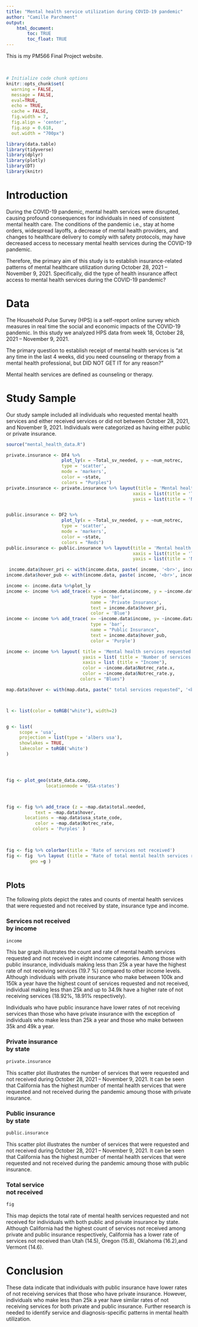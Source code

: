 ```yaml
---
title: "Mental health service utilization during COVID-19 pandemic"
author: "Camille Parchment"
output: 
    html_document:
        toc: TRUE
        toc_float: TRUE
---
```


This is my PM566 Final Project website.

<br>

```r
# Initialize code chunk options
knitr::opts_chunk$set(
  warning = FALSE,
  message = FALSE,
  eval=TRUE,
  echo = TRUE,
  cache = FALSE,
  fig.width = 7, 
  fig.align = 'center',
  fig.asp = 0.618,
  out.width = "700px")
```

```r
library(data.table)
library(tidyverse)
library(dplyr)
library(plotly)
library(DT)
library(knitr)
```

# Introduction
  
During the COVID-19 pandemic, mental health services were disrupted, causing profound consequences for individuals in need of consistent mental health care. The conditions of the pandemic i.e., stay at home orders, widespread layoffs, a decrease of mental health providers, and changes to healthcare delivery to comply with safety protocols, may have decreased access to necessary mental health services during the COVID-19 pandemic.

Therefore, the primary aim of this study is to establish insurance-related patterns of mental healthcare utilization during October 28, 2021 – November 9, 2021. Specifically, did the type of health insurance affect access to mental health services during the COVID-19 pandemic?

# Data 

The Household Pulse Survey (HPS) is a self-report online survey which measures in real time the social and economic impacts of the COVID-19 pandemic. In this study we analyzed HPS data from week 18,  October 28, 2021 – November 9, 2021.

The primary question to establish receipt of mental health services is "at any time in the last 4 weeks, did you need counseling or therapy from a mental health professional, but DID NOT GET IT for any reason?"

Mental health services are defined as counseling or therapy.

# Study Sample

Our study sample included all individuals who requested mental health services and either received services or did not between October 28, 2021, and November 9, 2021. Individuals were categorized as having either public or private insurance. 

```r
source("mental_health_data.R")

private.insurance <- DF4 %>% 
                     plot_ly(x = ~Total_sv_needed, y = ~num_notrec, 
                     type = 'scatter',
                     mode = 'markers',
                     color = ~state,
                     colors = "Purples")
private.insurance <- private.insurance %>% layout(title = 'Mental health services requested and not recieved by state and private insurance ',
                                                xaxis = list(title = 'Total services requested'),
                                                yaxis = list(title = 'Number of services not recived'))


public.insurance <- DF2 %>% 
                     plot_ly(x = ~Total_sv_needed, y = ~num_notrec, 
                     type = 'scatter',
                     mode = 'markers',
                     color = ~state,
                     colors = "Reds")
public.insurance <- public.insurance %>% layout(title = 'Mental health services requested and not recieved by state and public insurance',
                                                xaxis = list(title = 'Total services requested'),
                                                yaxis = list(title = 'Number of services not recived'))

 income.data$hover_pri <- with(income.data, paste( income, '<br>', income.data$Notrec_rate.x, "rate"))
income.data$hover_pub <- with(income.data, paste( income, '<br>', income.data$Notrec_rate.y, "rate"))

income <- income.data %>%plot_ly
income <- income %>% add_trace(x = ~income.data$income, y = ~income.data$num_notrec.x, 
                                type = 'bar',
                                name = 'Private Insurance',
                                text = income.data$hover_pri,
                                color = 'Blue')
income <- income %>% add_trace( x= ~income.data$income, y= ~income.data$num_notrec.y, 
                                type = 'bar',
                                name = "Public Insurance",
                                text = income.data$hover_pub,
                                color = 'Purple')

income <- income %>% layout( title = 'Mental health services requested and not recived by income and insurance type',
                             yaxis = list( title = 'Number of services requested <br> and not received'), barmode = 'group',
                             xaxis = list (title = "Income"),
                             color = ~income.data$Notrec_rate.x,
                             color = ~income.data$Notrec_rate.y,
                            colors = "Blues")

map.data$hover <- with(map.data, paste(" total services requested", '<br>', state, '<br>', tot.svs.notrec, "total services not received", '<br>',  tot.notrec.rate, " % services not received "  ))



l <- list(color = toRGB("white"), width=2)


g <- list(
     scope = 'usa',
     projection = list(type = 'albers usa'),
     showlakes = TRUE, 
     lakecolor = toRGB('white')
)




fig <- plot_geo(state_data.comp, 
               locationmode = 'USA-states')



fig <- fig %>% add_trace (z = ~map.data$total.needed,    
           text = ~map.data$hover,
       locations = ~map.data$usa_state_code,
           color = ~map.data$Notrec_rate,
          colors = 'Purples' )

              

fig <- fig %>% colorbar(title = 'Rate of services not received')
fig <- fig  %>% layout (title = "Rate of total mental health services requested and not received <br> by state and both public and private insurance type",
         geo =g )
         


```



## Plots {.tabset}

The following plots depict the rates and counts of mental health services that were requested and not received by state, insurance type and income.

### Services not received <br> by income
```r
income 
```

This bar graph illustrates the count and rate of mental health services requested and not received in eight income categories. Among those with public insurance, individuals making less than 25k a year have the highest rate of not receiving services (19.7 %) compared to other income levels. Although individuals with private insurance who make between 100k and 150k a year have the highest count of services requested and not received, individual making less than 25k and up to 34.9k have a higher rate of not receiving services (18.92%, 18.91% respectively).

Individuals who have public insurance have lower rates of not receiving services than those who have private insurance with the exception of individuals who make less than 25k a year and those who make between 35k and 49k a year. 

### Private insurance <br> by state

```r
private.insurance
```

This scatter plot illustrates the number of services that were requested and not received during October 28, 2021 – November 9, 2021. It can be seen that California has the highest number of mental health services that were requested and not received during the pandemic  amoung those with private insurance. 

### Public insurance <br> by state 

```r
public.insurance
```

This scatter plot illustrates the number of services that were requested and not received during October 28, 2021 – November 9, 2021. It can be seen that California has the highest number of mental health services that were requested and not received during the pandemic  amoung those with public insurance. 

### Total service <br> not received

```r
fig
```

This map depicts the total rate of mental health services requested and not received for individuals with both public and private insurance by state. Although California had the highest count of services not received among private and public insurance respectively, California has a lower rate of services not received than Utah (14.5), Oregon (15.8), Oklahoma (16.2),and  Vermont (14.6).

## {-}

# Conclusion 

These data indicate that individuals with public insurance have lower rates of not receiving services that those who have private insurance. However, individuals who make less than 25k a year have similar rates of not receiving services for both private and public insurance. Further research is needed to identify service and diagnosis-specific patterns in mental health utilization. 
